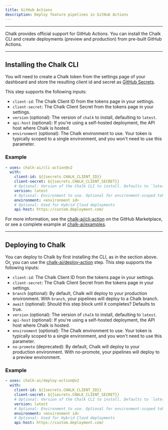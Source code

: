 ```yaml
---
title: GitHub Actions
description: Deploy feature pipelines in GitHub Actions
---
```


---

Chalk provides official support for GitHub Actions.
You can install the Chalk CLI and create deployments
(preview and production) from pre-built GitHub Actions.

---

## Installing the Chalk CLI

You will need to create a Chalk token from the settings
page of your dashboard and store the resulting client
id and secret as
[GitHub Secrets](https://docs.github.com/en/actions/security-guides/encrypted-secrets#creating-encrypted-secrets-for-a-repository).

This step supports the following inputs:

- `client-id`: The Chalk Client ID from the tokens page in your settings.
- `client-secret`: The Chalk Client Secret from the tokens page in your settings.
- `version` (optional): The version of `chalk` to install, defaulting to `latest`.
- `api-host` (optional): If you're using a self-hosted deployment, the API host where Chalk is hosted.
- `environment` (optional): The Chalk environment to use. Your token is typically scoped to a single environment, and you won't need to use this parameter.

### Example

```yaml
- uses: chalk-ai/cli-action@v2
  with:
    client-id: ${{secrets.CHALK_CLIENT_ID}}
    client-secret: ${{secrets.CHALK_CLIENT_SECRET}}
    # Optional: Version of the Chalk CLI to install. Defaults to `latest`
    version: latest
    # Optional: Environment to use. Optional for environment-scoped tokens.
    environment: <environment id>
    # Optional: Used for Hybrid Cloud deployments
    api-host: https://custom.deployment.com/
```

For more information, see the [chalk-ai/cli-action](https://github.com/marketplace/actions/chalk-cli)
on the GitHub Marketplace,
or see a complete example at [chalk-ai/examples](https://github.com/chalk-ai/examples).

---

## Deploying to Chalk

You can deploy to Chalk by first installing the CLI, as in the section above.
Or, you can use the [chalk-ai/deploy-action](https://github.com/marketplace/actions/chalk-apply) step.
This step supports the following inputs:

- `client-id`: The Chalk Client ID from the tokens page in your settings.
- `client-secret`: The Chalk Client Secret from the tokens page in your settings.
- `branch` (optional): By default, Chalk will deploy to your production environment. With `branch`, your pipelines will deploy to a Chalk branch.
- `await` (optional): Should this step block until it completes? Defaults to true.
- `version` (optional): The version of `chalk` to install, defaulting to `latest`.
- `api-host` (optional): If you're using a self-hosted deployment, the API host where Chalk is hosted.
- `environment` (optional): The Chalk environment to use. Your token is typically scoped to a single environment, and you won't need to use this parameter.
- `no-promote` (deprecated): By default, Chalk will deploy to your production environment. With no-promote, your pipelines will deploy to a preview environment.

### Example

```yaml
- uses: chalk-ai/deploy-action@v2
  with:
    client-id: ${{secrets.CHALK_CLIENT_ID}}
    client-secret: ${{secrets.CHALK_CLIENT_SECRET}}
    # Optional: Version of the Chalk CLI to install. Defaults to `latest`
    version: latest
    # Optional: Environment to use. Optional for environment-scoped tokens.
    environment: <environment id>
    # Optional: Used for Hybrid Cloud deployments
    api-host: https://custom.deployment.com/
```
